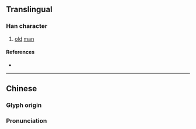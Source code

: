 {{character info/new}}
{{also|叟}}
==Translingual==

===Han character===
{{Han char|rn=29|rad=又|as=07|sn=9|four=|canj=JFE|ids=⿳宀火又}}

# [[old]] [[man]]

====References====
* {{Han ref|kx=0166.130|dkj=03167|dj=0378.070|hdz=10398.030|uh=53DC|ud=21468}}

----

==Chinese==
{{zh-forms}}

===Glyph origin===
{{Han etym}}

===Pronunciation===
{{zh-pron
|m=sǒu
|c=
|mc=y
|oc=y
|ma=
|cat=n
}}